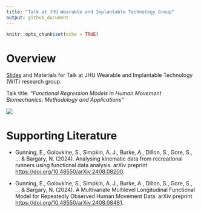 ```yaml
---
title: "Talk at JHU Wearable and Implantable Technology Group"
output: github_document
---
```


```r
knitr::opts_chunk$set(echo = TRUE)
```

# Overview

[Slides](JHU_Talk.pdf) and Materials for Talk at JHU Wearable and Implantable Technology (WIT) research group.

Talk title: *"Functional Regression Models in Human Movement Biomechanics: Methodology and Applications"*

![](figures/methods-schematic.png)

# Supporting Literature

* Gunning, E., Golovkine, S., Simpkin, A. J., Burke, A., Dillon, S., Gore, S., ... & Bargary, N. (2024). Analysing kinematic data from recreational runners using functional data analysis. arXiv preprint [ 	https://doi.org/10.48550/arXiv.2408.08200](arXiv:2408.08200).

* Gunning, E., Golovkine, S., Simpkin, A. J., Burke, A., Dillon, S., Gore, S., ... & Bargary, N. (2024). A Multivariate Multilevel Longitudinal Functional Model for Repeatedly Observed Human Movement Data. arXiv preprint [ 	https://doi.org/10.48550/arXiv.2408.08481](arXiv:2408.08481).